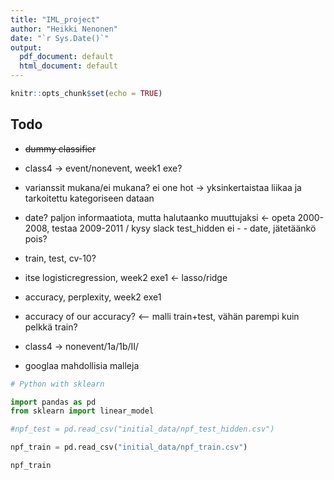 ```yaml
---
title: "IML_project"
author: "Heikki Nenonen"
date: "`r Sys.Date()`"
output:
  pdf_document: default
  html_document: default
---
```


```r
knitr::opts_chunk$set(echo = TRUE)
```

## Todo

- ~~dummy classifier~~
- class4 -> event/nonevent, week1 exe?
- varianssit mukana/ei mukana? ei one hot -> yksinkertaistaa liikaa ja tarkoitettu kategoriseen dataan
- date? paljon informaatiota, mutta halutaanko muuttujaksi <- opeta 2000-2008, testaa 2009-2011 / kysy slack test_hidden ei - - date, jätetäänkö pois?
- train, test, cv-10?
- itse logisticregression, week2 exe1 <- lasso/ridge
- accuracy, perplexity, week2 exe1
- accuracy of our accuracy? <-- malli train+test, vähän parempi kuin pelkkä train?

- class4 -> nonevent/1a/1b/II/
- googlaa mahdollisia malleja

```python
# Python with sklearn

import pandas as pd
from sklearn import linear_model

#npf_test = pd.read_csv("initial_data/npf_test_hidden.csv")

npf_train = pd.read_csv("initial_data/npf_train.csv")

npf_train


```
